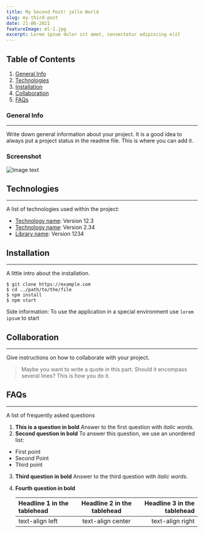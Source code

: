 ```yaml
---
title: My Second Post! jello World
slug: my-third-post
date: 21-06-2021
featureImage: ml-1.jpg
excerpt: Lorem ipsum dolor sit amet, consectetur adipiscing elit
---
```


## Table of Contents

1. [General Info](#general-info)
2. [Technologies](#technologies)
3. [Installation](#installation)
4. [Collaboration](#collaboration)
5. [FAQs](#faqs)

### General Info

---

Write down general information about your project. It is a good idea to always put a project status in the readme file. This is where you can add it.

### Screenshot

![Image text](./ion_logo.jpg)

## Technologies

---

A list of technologies used within the project:

- [Technology name](https://example.com): Version 12.3
- [Technology name](https://example.com): Version 2.34
- [Library name](https://example.com): Version 1234

## Installation

---

A little intro about the installation.

```
$ git clone https://example.com
$ cd ../path/to/the/file
$ npm install
$ npm start
```

Side information: To use the application in a special environment use `lorem ipsum` to start

## Collaboration

---

Give instructions on how to collaborate with your project.

> Maybe you want to write a quote in this part.
> Should it encompass several lines?
> This is how you do it.

## FAQs

---

A list of frequently asked questions

1. **This is a question in bold**
   Answer to the first question with _italic words_.
2. **Second question in bold**
   To answer this question, we use an unordered list:

- First point
- Second Point
- Third point

3. **Third question in bold**
   Answer to the third question with _italic words_.
4. **Fourth question in bold**

   | Headline 1 in the tablehead | Headline 2 in the tablehead | Headline 3 in the tablehead |
   | :-------------------------- | :-------------------------: | --------------------------: |
   | text-align left             |      text-align center      |            text-align right |
